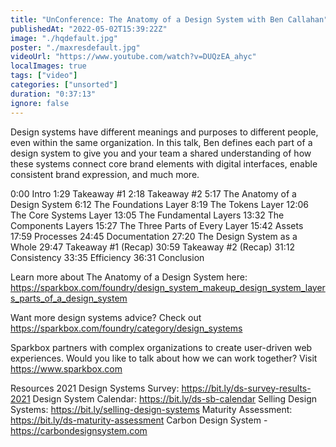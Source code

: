 ```yaml
---
title: "UnConference: The Anatomy of a Design System with Ben Callahan"
publishedAt: "2022-05-02T15:39:22Z"
image: "./hqdefault.jpg"
poster: "./maxresdefault.jpg"
videoUrl: "https://www.youtube.com/watch?v=DUQzEA_ahyc"
localImages: true
tags: ["video"]
categories: ["unsorted"]
duration: "0:37:13"
ignore: false
---
```

Design systems have different meanings and purposes to different people, even within the same organization. In this talk, Ben defines each part of a design system to give you and your team a shared understanding of how these systems connect core brand elements with digital interfaces, enable consistent brand expression, and much more.


0:00 Intro
1:29 Takeaway #1
2:18 Takeaway #2
5:17 The Anatomy of a Design System
6:12 The Foundations Layer
8:19 The Tokens Layer
12:06 The Core Systems Layer
13:05 The Fundamental Layers
13:32 The Components Layers
15:27 The Three Parts of Every Layer
15:42 Assets
17:59 Processes
24:45 Documentation
27:20 The Design System as a Whole
29:47 Takeaway #1 (Recap)
30:59 Takeaway #2 (Recap)
31:12 Consistency
33:35 Efficiency
36:31 Conclusion

Learn more about The Anatomy of a Design System here: https://sparkbox.com/foundry/design_system_makeup_design_system_layers_parts_of_a_design_system

Want more design systems advice? Check out https://sparkbox.com/foundry/category/design_systems

Sparkbox partners with complex organizations to create user-driven web experiences. Would you like to talk about how we can work together? Visit https://www.sparkbox.com

Resources
2021 Design Systems Survey: https://bit.ly/ds-survey-results-2021
Design System Calendar:  https://bit.ly/ds-sb-calendar
Selling Design Systems: https://bit.ly/selling-design-systems
Maturity Assessment: https://bit.ly/ds-maturity-assessment
Carbon Design System - https://carbondesignsystem.com
